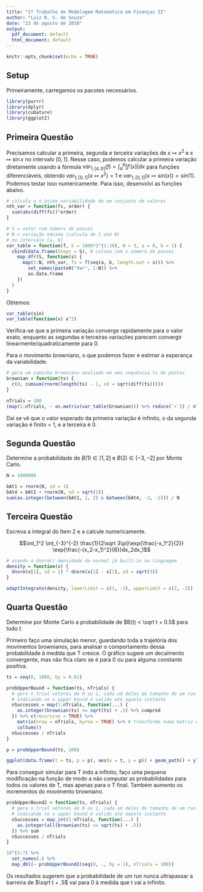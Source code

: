 ```yaml
---
title: "1º Trabalho de Modelagem Matemática em Finanças II"
author: "Luiz R. S. de Souza"
date: "23 de agosto de 2018"
output:
  pdf_document: default
  html_document: default
---
```


```r
knitr::opts_chunk$set(echo = TRUE)
```

## Setup

Primeiramente, carregamos os pacotes necessários. 

```r
library(purrr)
library(dplyr)
library(cubature)
library(ggplot2)
```

## Primeira Questão

Precisamos calcular a primeira, segunda e terceira variações de $x \mapsto x^2$ e
$x \mapsto \sin x$ no intervalo $[0,1]$. Nesse caso, podemos calcular a primeira
variação diretamente usando a fórmula $var_{1, [a, b]}(f) = \int_a^b \lvert f'(x) \rvert dx$ para
funções diferenciáveis, obtendo $var_{1, [0, 1]}(x \mapsto x^2) = 1$ e 
$var_{1, [0, 1]}(x \mapsto sin(x)) = sin(1)$. Podemos testar isso numericamente.
Para isso, desenvolvi as funções abaixo.

```r
# calcula a n_ésima variabilidade de um conjunto de valores
nth_var = function(fs, order) {
  sum(abs(diff(fs))^order)
}

# S = vetor com número de passos
# N = variação máxima (calcula de 1 até N)
# no intervalo [a, b]
var_table = function(f, S = 1000*2^(1:10), N = 3, a = 0, b = 1) {
  cbind(data.frame(Steps = S), # coluna com o número de passos
    map_dfr(S, function(s) {
      map(1:N, nth_var, fs = f(seq(a, b, length.out = s))) %>% 
        set_names(paste0("Var", 1:N)) %>%
        as.data.frame 
    })
  )
}
```

Obtemos:

```r
var_table(sin)
var_table(function(x) x^2)
```

Verifica-se que a primeira variação converge rapidamente para o valor exato,
enquanto as segundas e terceiras variações parecem convergir linearmente/quadraticamente
para 0.

Para o movimento browniano, o que podemos fazer é estimar a esperança da variabilidade.

```r
# gera um caminho browniano avaliado em uma sequência ts de pontos
brownian = function(ts) {
  c(0, cumsum(rnorm(length(ts) - 1, sd = sqrt(diff(ts)))))
}

nTrials = 100
(map(1:nTrials, ~ as.matrix(var_table(brownian))) %>% reduce(`+`)) / nTrials
```

Daí se vê que o valor esperado da primeira variação é infinito, o da segunda
variação é finito = 1, e a terceira é 0.

## Segunda Questão

Determine a probabilidade de $B(1) \in [1, 2]$ e $B(2) \in [-3, -2]$ por Monte Carlo.

```r
N = 1000000

bAt1 = rnorm(N, sd = 1)
bAt4 = bAt1 + rnorm(N, sd = sqrt(3))
sum(as.integer(between(bAt1, 1, 2) & between(bAt4, -3, -2))) / N
```

## Terceira Questão 

Escreva a integral do Item 2 e a calcule numericamente.

$$\int_1^2 \int_{-3}^{-2} \frac{1}{2\sqrt 3\pi}\exp{\frac{-x_1^2}{2}} \exp{\frac{-(x_2-x_1)^2}{6}}dx_2dx_1$$

```r
# usando a dnorm() densidade da normal já built-in na linguagem
density = function(x) {
  dnorm(x[1], sd = 1) * dnorm(x[2] - x[1], sd = sqrt(3))
}

adaptIntegrate(density, lowerLimit = c(1, -3), upperLimit = c(2, -2))
```

## Quarta Questão

Determine por Monte Carlo a probabilidade de $B(t) < \sqrt t + 0.5$ para todo $t$.

Primeiro faço uma simulação menor, guardando toda a trajetória dos movimentos
brownianos, para analisar o comportamento dessa probabilidade
à medida que T cresce. O gráfico sugere um decaimento convergente, mas não fica claro
se é para 0 ou para alguma constante positiva.

```r
ts = seq(0, 1000, by = 0.01)

probUpperBound = function(ts, nTrials) {
  # gera n_trial vetores de 0 ou 1, cada um deles do tamanho de um run browniano,
  # indicando se o upper bound é valido até aquele instante
  nSuccesses = map(1:nTrials, function(...) {
    as.integer(brownian(ts) <= sqrt(ts) + .5) %>% cumprod
  }) %>% c(recursive = TRUE) %>%
    matrix(nrow = nTrials, byrow = TRUE) %>% # transforma numa matriz e soma as colunas
    colSums() 
  nSuccesses / nTrials
}

p = probUpperBound(ts, 100)

ggplot(data.frame(t = ts, p = p), aes(x = t, y = p)) + geom_path() + ylim(0, 1)
```

Para conseguir simular para T indo a infinito, faço uma pequena modificação na função
de modo a não computar as probabilidades para todos os valores de T, mas
apenas para o T final. Também aumento os incrementos do movimento browniano.

```r
probUpperBound2 = function(ts, nTrials) {
  # gera n_trial vetores de 0 ou 1, cada um deles do tamanho de um run browniano,
  # indicando se o upper bound é valido até aquele instante
  nSuccesses = map_int(1:nTrials, function(...) {
    as.integer(all(brownian(ts) <= sqrt(ts) + .5))
  }) %>% sum
  nSuccesses / nTrials
}

10^(3:7) %>% 
  set_names(.) %>%
  map_dbl(~ probUpperBound2(seq(0, ., by = 1), nTrials = 100))
```

Os resultados sugerem que a probabilidade de um run nunca ultrapassar a barreira
de $\sqrt t + .5$ vai para 0 à medida que t vai a infinito.
